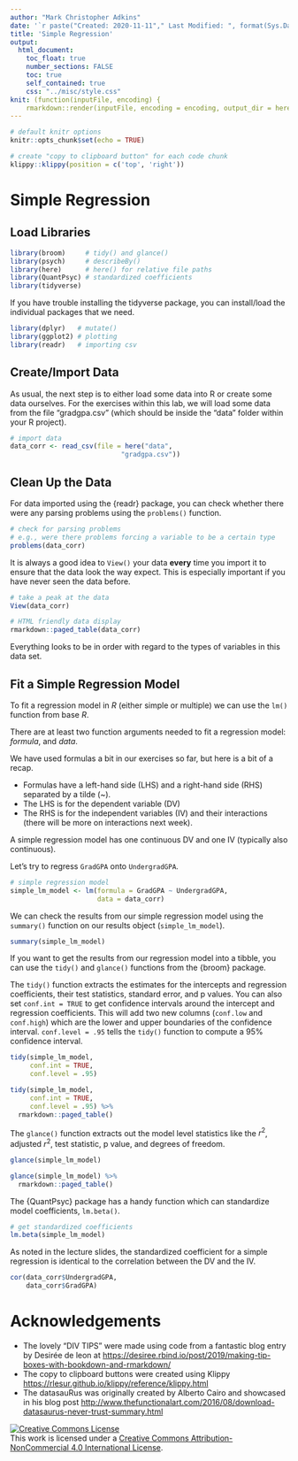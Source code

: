 ```yaml
---
author: "Mark Christopher Adkins"
date: '`r paste("Created: 2020-11-11"," Last Modified: ", format(Sys.Date()))`'
title: 'Simple Regression'
output:
  html_document:
    toc_float: true
    number_sections: FALSE
    toc: true
    self_contained: true
    css: "../misc/style.css"
knit: (function(inputFile, encoding) {
    rmarkdown::render(inputFile, encoding = encoding, output_dir = here::here("HTML Exercises"))})
---
```


```r
# default knitr options
knitr::opts_chunk$set(echo = TRUE)
```

```r
# create "copy to clipboard button" for each code chunk
klippy::klippy(position = c('top', 'right'))
```

# Simple Regression

## Load Libraries {.tabset .tabset-fade .tabset-pills}

```r
library(broom)     # tidy() and glance()
library(psych)     # describeBy()
library(here)      # here() for relative file paths
library(QuantPsyc) # standardized coefficients
library(tidyverse)
```

::: {.fyi}
If you have trouble installing the tidyverse package, you can install/load the individual packages that we need.

```r
library(dplyr)   # mutate()
library(ggplot2) # plotting
library(readr)   # importing csv
```
:::


## Create/Import Data

As usual, the next step is to either load some data into R or create some data ourselves. For the exercises within this lab, we will load some data from the file "gradgpa.csv" (which should be inside the "data" folder within your R project).

```r
# import data
data_corr <- read_csv(file = here("data",
                            "gradgpa.csv"))
```

## Clean Up the Data {.tabset .tabset-fade .tabset-pills}

For data imported using the {readr} package, you can check whether there were any parsing problems using the `problems()` function.

```r
# check for parsing problems
# e.g., were there problems forcing a variable to be a certain type
problems(data_corr)
```

It is always a good idea to `View()` your data **every** time you import it to ensure that the data look the way expect. This is especially important if you have never seen the data before.

```r
# take a peak at the data
View(data_corr)
```

```r
# HTML friendly data display
rmarkdown::paged_table(data_corr)
```

Everything looks to be in order with regard to the types of variables in this data set.

## Fit a Simple Regression Model

To fit a regression model in *R* (either simple or multiple) we can use the `lm()` function from base *R*.

There are at least two function arguments needed to fit a regression model: *formula*, and *data*.

We have used formulas a bit in our exercises so far, but here is a bit of a recap.

  * Formulas have a left-hand side (LHS) and a right-hand side (RHS) separated by a tilde (~).
  * The LHS is for the dependent variable (DV)
  * The RHS is for the independent variables  (IV) and their interactions (there will be more on interactions next week).
  
A simple regression model has one continuous DV and one IV (typically also continuous).

Let's try to regress `GradGPA` onto `UndergradGPA`.

```r
# simple regression model
simple_lm_model <- lm(formula = GradGPA ~ UndergradGPA,
                      data = data_corr)
```

We can check the results from our simple regression model using the `summary()` function on our results object (`simple_lm_model`).

```r
summary(simple_lm_model)
```

If you want to get the results from our regression model into a tibble, you can use the `tidy()` and `glance()` functions from the {broom} package.

The `tidy()` function extracts the estimates for the intercepts and regression coefficients, their test statistics, standard error, and p values. You can also set `conf.int = TRUE` to get confidence intervals around the intercept and regression coefficients. This will add two new columns (`conf.low` and `conf.high`) which are the lower and upper boundaries of the confidence interval. `conf.level = .95` tells the `tidy()` function to compute a 95% confidence interval.

```r
tidy(simple_lm_model,
     conf.int = TRUE,
     conf.level = .95)
```

```r
tidy(simple_lm_model,
     conf.int = TRUE,
     conf.level = .95) %>% 
  rmarkdown::paged_table()
```

The `glance()` function extracts out the model level statistics like the $r^2$, adjusted $r^2$, test statistic, p value, and degrees of freedom.

```r
glance(simple_lm_model)
```
```r
glance(simple_lm_model) %>% 
  rmarkdown::paged_table()
```

<!-- The model equation can be retrieved using the *equatiomatic* package (note that the coefficients are reported to 2 decimal places and not 3 like the lecture slides). -->

<!-- ```{r warning = FALSE,results= "asis"} -->
<!-- library(equatiomatic) -->
<!-- extract_eq(model = simple_lm_model, -->
<!--            intercept = "beta", -->
<!--            ital_vars = TRUE, -->
<!--            use_coefs = TRUE) -->
<!-- ``` -->

The {QuantPsyc} package has a handy function which can standardize model coefficients, `lm.beta()`.

```r
# get standardized coefficients
lm.beta(simple_lm_model)
```

As noted in the lecture slides, the standardized coefficient for a simple regression is identical to the correlation between the DV and the IV.

```r
cor(data_corr$UndergradGPA,
    data_corr$GradGPA)
```


# Acknowledgements

-   The lovely "DIV TIPS" were made using code from a fantastic blog entry by Desirée de leon at <https://desiree.rbind.io/post/2019/making-tip-boxes-with-bookdown-and-rmarkdown/>
-   The copy to clipboard buttons were created using Klippy <https://rlesur.github.io/klippy/reference/klippy.html>
-   The datasauRus was originally created by Alberto Cairo and showcased in his blog post <http://www.thefunctionalart.com/2016/08/download-datasaurus-never-trust-summary.html>

<a rel="license" href="http://creativecommons.org/licenses/by-nc/4.0/"><img src="https://i.creativecommons.org/l/by-nc/4.0/88x31.png" alt="Creative Commons License" style="border-width:0"/></a><br />This work is licensed under a <a rel="license" href="http://creativecommons.org/licenses/by-nc/4.0/">Creative Commons Attribution-NonCommercial 4.0 International License</a>.
